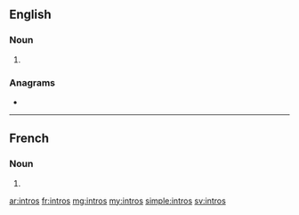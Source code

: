 ==English==

===Noun===
{{head|en|noun plural form}}

# {{plural of|intro|lang=en}}

===Anagrams===
* {{l|en|in sort}}

----

==French==

===Noun===
{{head|fr|noun plural form|g=f}}

# {{plural of|intro|lang=fr}}

[[ar:intros]]
[[fr:intros]]
[[mg:intros]]
[[my:intros]]
[[simple:intros]]
[[sv:intros]]